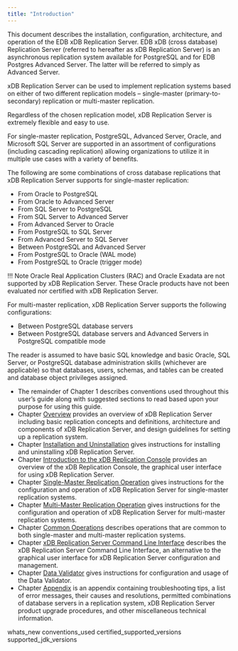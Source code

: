 ```yaml
---
title: "Introduction"
---
```


<div id="introduction" class="registered_link"></div>

This document describes the installation, configuration, architecture, and operation of the <span class="title-ref">EDB xDB Replication Server</span>. EDB xDB (cross database) Replication Server (referred to hereafter as <span class="title-ref">xDB Replication Server</span>) is an asynchronous replication system available for PostgreSQL and for EDB Postgres Advanced Server. The latter will be referred to simply as <span class="title-ref">Advanced Server</span>.

xDB Replication Server can be used to implement replication systems based on either of two different replication models – single-master (primary-to-secondary) replication or multi-master replication.

Regardless of the chosen replication model, xDB Replication Server is extremely flexible and easy to use.

For single-master replication, PostgreSQL, Advanced Server, Oracle, and Microsoft SQL Server are supported in an assortment of configurations (including cascading replication) allowing organizations to utilize it in multiple use cases with a variety of benefits.

The following are some combinations of cross database replications that xDB Replication Server supports for single-master replication:

-   From Oracle to PostgreSQL
-   From Oracle to Advanced Server
-   From SQL Server to PostgreSQL
-   From SQL Server to Advanced Server
-   From Advanced Server to Oracle
-   From PostgreSQL to SQL Server
-   From Advanced Server to SQL Server
-   Between PostgreSQL and Advanced Server
-   From PostgreSQL to Oracle (WAL mode)
-   From PostgreSQL to Oracle (trigger mode)

!!! Note
    Oracle Real Application Clusters (RAC) and Oracle Exadata are not supported by xDB Replication Server. These Oracle products have not been evaluated nor certified with xDB Replication Server.

For multi-master replication, xDB Replication Server supports the following configurations:

-   Between PostgreSQL database servers
-   Between PostgreSQL database servers and Advanced Servers in PostgreSQL compatible mode

The reader is assumed to have basic SQL knowledge and basic Oracle, SQL Server, or PostgreSQL database administration skills (whichever are applicable) so that databases, users, schemas, and tables can be created and database object privileges assigned.

-   The remainder of Chapter 1 describes conventions used throughout this user’s guide along with suggested sections to read based upon your purpose for using this guide.
-   Chapter [Overview](../02_overview/#overview) provides an overview of xDB Replication Server including basic replication concepts and definitions, architecture and components of xDB Replication Server, and design guidelines for setting up a replication system.
-   Chapter [Installation and Uninstallation](../03_installation/#installation) gives instructions for installing and uninstalling xDB Replication Server.
-   Chapter [Introduction to the xDB Replication Console](../04_intro_xdb_console/#intro_xdb_console) provides an overview of the xDB Replication Console, the graphical user interface for using xDB Replication Server.
-   Chapter [Single-Master Replication Operation](../05_smr_operation/#smr_operation) gives instructions for the configuration and operation of xDB Replication Server for single-master replication systems.
-   Chapter [Multi-Master Replication Operation](../06_mmr_operation/#mmr_operation) gives instructions for the configuration and operation of xDB Replication Server for multi-master replication systems.
-   Chapter [Common Operations](../07_common_operations/#common_operations) describes operations that are common to both single-master and multi-master replication systems.
-   Chapter [xDB Replication Server Command Line Interface](../08_xdb_cli/#xdb_cli) describes the xDB Replication Server Command Line Interface, an alternative to the graphical user interface for xDB Replication Server configuration and management.
-   Chapter [Data Validator](../09_data_validator/#data_validator) gives instructions for configuration and usage of the Data Validator.
-   Chapter [Appendix](../10_appendix/#appendix) is an appendix containing troubleshooting tips, a list of error messages, their causes and resolutions, permitted combinations of database servers in a replication system, xDB Replication Server product upgrade procedures, and other miscellaneous technical information.

<div class="toctree" maxdepth="3">

whats_new conventions_used certified_supported_versions supported_jdk_versions

</div>
